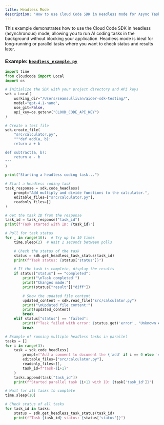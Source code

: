 ```yaml
---
title: Headless Mode
description: "How to use Cloud Code SDK in Headless mode for Async Tasks."
---
```


This example demonstrates how to use the Cloud Code SDK in headless (asynchronous) mode, allowing you to run AI coding tasks in the background without blocking your application. Headless mode is ideal for long-running or parallel tasks where you want to check status and results later.

### Example: [`headless_example.py`](https://github.com/LMSystems-ai/cloud-coding/blob/main/examples/headless_example.py)


```python
import time
from cloudcode import Local
import os

# Initialize the SDK with your project directory and API keys
sdk = Local(
    working_dir="/Users/seansullivan/aider-sdk-testing/",
    model="gpt-4.1-nano",
    use_git=False,
    api_key=os.getenv("CLOUD_CODE_API_KEY")
)

# Create a test file
sdk.create_file(
    "src/calculator.py",
    """def add(a, b):
    return a + b

def subtract(a, b):
    return a - b
"""
)

print("Starting a headless coding task...")

# Start a headless coding task
task_response = sdk.code_headless(
    prompt="Add multiply and divide functions to the calculator.",
    editable_files=["src/calculator.py"],
    readonly_files=[]
)

# Get the task ID from the response
task_id = task_response["task_id"]
print(f"Task started with ID: {task_id}")

# Poll for task status
for _ in range(10):  # Try up to 10 times
    time.sleep(2)  # Wait 2 seconds between polls

    # Check the status of the task
    status = sdk.get_headless_task_status(task_id)
    print(f"Task status: {status['status']}")

    # If the task is complete, display the results
    if status["status"] == "completed":
        print("\nTask completed!")
        print("Changes made:")
        print(status["result"]["diff"])

        # Show the updated file content
        updated_content = sdk.read_file("src/calculator.py")
        print("\nUpdated file content:")
        print(updated_content)
        break
    elif status["status"] == "failed":
        print(f"Task failed with error: {status.get('error', 'Unknown error')}")
        break

# Example of running multiple headless tasks in parallel
tasks = []
for i in range(3):
    task = sdk.code_headless(
        prompt=f"Add a comment to document the {'add' if i == 0 else 'subtract' if i == 1 else 'multiply'} function.",
        editable_files=["src/calculator.py"],
        readonly_files=[],
        task_id=f"task-{i+1}"
    )
    tasks.append(task["task_id"])
    print(f"Started parallel task {i+1} with ID: {task['task_id']}")

# Wait for all tasks to complete
time.sleep(10)

# Check status of all tasks
for task_id in tasks:
    status = sdk.get_headless_task_status(task_id)
    print(f"Task {task_id} status: {status['status']}")
```